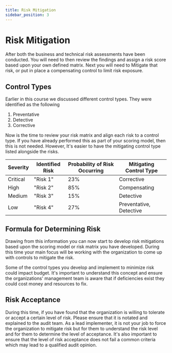 ```yaml
---
title: Risk Mitigation
sidebar_position: 3
---
```


# Risk Mitigation

After both the business and technical risk assessments have been conducted. You will need to then review the findings and assign a risk score based upon your own defined matrix. Next you will need to Mitigate that risk, or put in place a compensating control to limit risk exposure.

## Control Types

Earlier in this course we discussed different control types. They were identified as the following

1. Preventative
1. Detective
1. Corrective

Now is the time to review your risk matrix and align each risk to a control type. If you have already performed this as part of your scoring model, then this is not needed. However, It's easier to have the mitigating control type listed alongside the risks.

| **Severity** | **Identified Risk** | **Probability of Risk Occurring** | **Mitigating Control Type** |
| ------------ | ------------------- | --------------------------------- | --------------------------- |
| Critical     | "Risk 1"            | 23%                               | Corrective                  |
| High         | "Risk 2"            | 85%                               | Compensating                |
| Medium       | "Risk 3"            | 15%                               | Detective                   |
| Low          | "Risk 4"            | 27%                               | Preventative, Detective     |

## Formula for Determining Risk

Drawing from this information you can now start to develop risk mitigations based upon the scoring model or risk matrix you have developed. During this time your main focus will be working with the organization to come up with controls to mitigate the risk.

Some of the control types you develop and implement to minimize risk could impact budget. It's important to understand this concept and ensure the organizations' management team is aware that if deficiencies exist they could cost money and resources to fix.

## Risk Acceptance

During this time, if you have found that the organization is willing to tolerate or accept a certain level of risk. Please ensure that it is notated and explained to the audit team. As a lead implementer, it is not your job to force the organization to mitigate risk but for them to understand the risk level and for them to determine the level of acceptance. It's also important to ensure that the level of risk acceptance does not fail a common criteria which may lead to a qualified audit opinion.